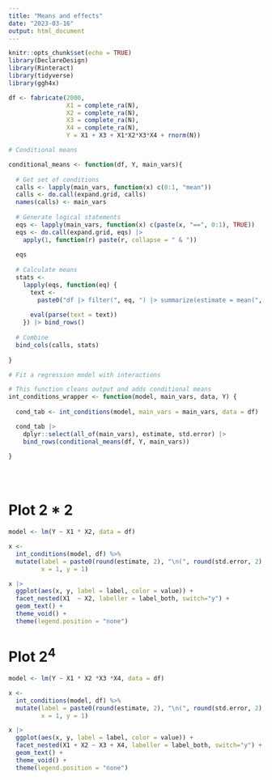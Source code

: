 ---
title: "Means and effects"
date: "2023-03-16"
output: html_document
---

```{r setup, include=FALSE}
knitr::opts_chunk$set(echo = TRUE)
library(DeclareDesign)
library(Rinteract)
library(tidyverse)
library(ggh4x)

```


```{r}


df <- fabricate(2000,
                X1 = complete_ra(N),
                X2 = complete_ra(N),
                X3 = complete_ra(N),
                X4 = complete_ra(N),
                Y = X1 + X3 + X1*X2*X3*X4 + rnorm(N))

```

```{r}


# Conditional means

conditional_means <- function(df, Y, main_vars){
  
  # Get set of conditions
  calls <- lapply(main_vars, function(x) c(0:1, "mean"))
  calls <- do.call(expand.grid, calls) 
  names(calls) <- main_vars
  
  # Generate logical statements
  eqs <- lapply(main_vars, function(x) c(paste(x, "==", 0:1), TRUE))
  eqs <- do.call(expand.grid, eqs) |> 
    apply(1, function(r) paste(r, collapse = " & "))
  
  eqs
  
  # Calculate means
  stats <- 
    lapply(eqs, function(eq) {
      text <- 
        paste0("df |> filter(", eq, ") |> summarize(estimate = mean(", Y, "), std.error = sd(", Y, "/(n()^.5)))")
      
      eval(parse(text = text))
    }) |> bind_rows()
  
  # Combine  
  bind_cols(calls, stats)
  
}

```

```{r}
# Fit a regression model with interactions

# This function cleans output and adds conditional means
int_conditions_wrapper <- function(model, main_vars, data, Y) {
  
  cond_tab <- int_conditions(model, main_vars = main_vars, data = df)

  cond_tab |> 
    dplyr::select(all_of(main_vars), estimate, std.error) |>
    bind_rows(conditional_means(df, Y, main_vars))
  
}





```

# Plot 2 * 2

```{r, fig.width = 6, fig.height = 3}

model <- lm(Y ~ X1 * X2, data = df)

x <-
  int_conditions(model, df) %>% 
  mutate(label = paste0(round(estimate, 2), "\n(", round(std.error, 2), ")"),
         x = 1, y = 1) 

x |>
  ggplot(aes(x, y, label = label, color = value)) + 
  facet_nested(X1  ~ X2, labeller = label_both, switch="y") + 
  geom_text() +  
  theme_void() + 
  theme(legend.position = "none")


```

# Plot $2^4$

```{r, fig.width = 12, fig.height = 8}
model <- lm(Y ~ X1 * X2 *X3 *X4, data = df)

x <-
  int_conditions(model, df) %>% 
  mutate(label = paste0(round(estimate, 2), "\n(", round(std.error, 2), ")"),
         x = 1, y = 1) 

x |>
  ggplot(aes(x, y, label = label, color = value)) + 
  facet_nested(X1 + X2 ~ X3 + X4, labeller = label_both, switch="y") + 
  geom_text() +  
  theme_void() + 
  theme(legend.position = "none")




```
